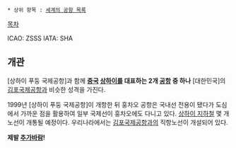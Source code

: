  * 상위 항목 : [[세계의 공항 목록]]

[[목차]]

ICAO: ZSSS
IATA: SHA
== 개관 ==
[상하이 푸둥 국제공항]과 함께 '''[[중국]] [[상하이]]를 대표하는 2개 [[공항]] 중 하나''' [대한민국]의 [[김포국제공항]]과 비슷한 성격을 가진다.

1999년 [상하이 푸둥 국제공항]이 개항한 뒤 훙차오 공항은 국내선 전용이 됐다가 도심에서 가까운 점을 활용하여 일부 국제선이 훙차오에도 다니고 있다. [[상하이 지하철]] 몇 개 노선이 개통될 예정이다. 우리나라에서는 [[김포국제공항]]과의 직항노선이 개설되어 있다.

'''제발 [[추가바람]]!'''
